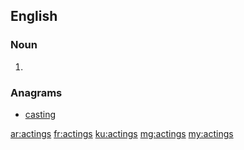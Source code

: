 ==English==

===Noun===
{{head|en}}

# {{plural of|acting}}

===Anagrams===
* [[casting#English|casting]]

[[ar:actings]]
[[fr:actings]]
[[ku:actings]]
[[mg:actings]]
[[my:actings]]